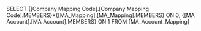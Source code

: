 SELECT {[Company Mapping Code].[Company Mapping Code].MEMBERS}*{[MA_Mapping].[MA_Mapping].MEMBERS} ON 0, {[MA Account].[MA Account].MEMBERS} ON 1 FROM [MA_Account_Mapping]
